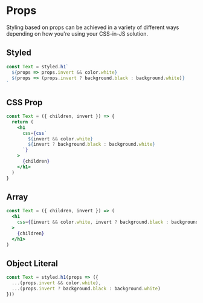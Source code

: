 <!-- Uncomment the JS & JSX below to test the examples shown -->

<!--
  Styled as StyledComponentsStyled,
  CSSProp as StyledComponentsCSSProps,
  Array as StyledComponentsArray,
  ObjectLiteral as StyledComponentsObjectLiteral
} from './styled-components'
  Styled as EmotionStyled,
  CSSProp as EmotionCSSProps,
  Array as EmotionArray,
  ObjectLiteral as EmotionObjectLiteral
} from './emotion'
-->

# Props

Styling based on props can be achieved in a variety of different ways depending on how you're using your CSS-in-JS solution.

## Styled

<!--
<StyledComponentsStyled>Default</StyledComponentsStyled>
<StyledComponentsStyled invert>Inverted</StyledComponentsStyled>

<EmotionStyled>Default</EmotionStyled>
<EmotionStyled invert>Inverted</EmotionStyled>
-->

```jsx
const Text = styled.h1`
  ${props => props.invert && color.white}
  ${props => (props.invert ? background.black : background.white)}
`
```

## CSS Prop

<!--
<StyledComponentsCSSProps>Default</StyledComponentsCSSProps>
<StyledComponentsCSSProps invert>Inverted</StyledComponentsCSSProps>

<EmotionCSSProps>Default</EmotionCSSProps>
<EmotionCSSProps invert>Inverted</EmotionCSSProps>
-->

```jsx
const Text = ({ children, invert }) => {
  return (
    <h1
      css={css`
        ${invert && color.white}
        ${invert ? background.black : background.white}
      `}
    >
      {children}
    </h1>
  )
}
```

## Array

<!--
<StyledComponentsArray>Default</StyledComponentsArray>
<StyledComponentsArray invert>Inverted</StyledComponentsArray>

<EmotionArray>Default</EmotionArray>
<EmotionArray invert>Inverted</EmotionArray>
-->

```jsx
const Text = ({ children, invert }) => (
  <h1
    css={[invert && color.white, invert ? background.black : background.white]}
  >
    {children}
  </h1>
)
```

## Object Literal

<!--
<StyledComponentsObjectLiteral>Default</StyledComponentsObjectLiteral>
<StyledComponentsObjectLiteral invert>Inverted</StyledComponentsObjectLiteral>

<EmotionObjectLiteral>Default</EmotionObjectLiteral>
<EmotionObjectLiteral invert>Inverted</EmotionObjectLiteral>
-->

```jsx
const Text = styled.h1(props => ({
  ...(props.invert && color.white),
  ...(props.invert ? background.black : background.white)
}))
```
